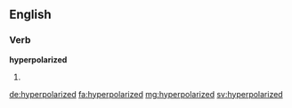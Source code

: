 ==English==

===Verb===
'''hyperpolarized'''

# {{en-past of|hyperpolarize}}

[[de:hyperpolarized]]
[[fa:hyperpolarized]]
[[mg:hyperpolarized]]
[[sv:hyperpolarized]]